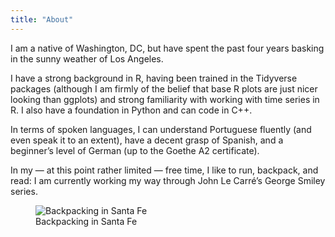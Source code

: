 ```yaml
---
title: "About"
---
```


I am a native of Washington, DC, but have spent the past four years basking in the sunny weather of Los Angeles. 

I have a strong background in R, having been trained in the Tidyverse packages (although I am firmly of the belief that base R plots are just nicer looking than ggplots) and strong familiarity with working with time series in R. I also have a foundation in Python and can code in C++.

In terms of spoken languages, I can understand Portuguese fluently (and even speak it to an extent), have a decent grasp of Spanish, and a beginner's level of German (up to the Goethe A2 certificate).

In my — at this point rather limited — free time, I like to run, backpack, and read: I am currently working my way through John Le Carré's George Smiley series. 

![Backpacking in Santa Fe](SantaFe.jpeg)